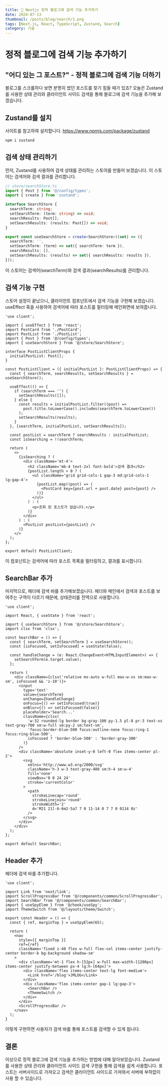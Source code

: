 ```yaml
---
title: 🚀 Nextjs 정적 블로그에 검색 기능 추가하기
date: 2024-07-13
thumbnail: /posts/blog/search/1.png
tags: [Next.js, React, TypeScript, Zustand, Search]
category: 기술
---
```


# 정적 블로그에 검색 기능 추가하기

## "어디 있는 그 포스트?" - 정적 블로그에 검색 기능 더하기
블로그를 스크롤하다 보면 분명히 썼던 포스트를 찾기 힘들 때가 있죠? 
오늘은 Zustand를 사용한 상태 관리와 클라이언트 사이드 검색을 통해 블로그에 검색 기능을 추가해 보겠습니다.

## Zustand를 설치 
사이트를 참고하여 설치합니다.
https://www.npmjs.com/package/zustand 

```bash
npm i zustand
```

## 검색 상태 관리하기
먼저, Zustand를 사용하여 검색 상태를 관리하는 스토어를 만들어 보겠습니다. 
이 스토어는 검색어와 검색 결과를 관리합니다.

```typescript
// store/searchStore.ts
import { Post } from '@/config/types';
import { create } from 'zustand';

interface SearchStore {
  searchTerm: string;
  setSearchTerm: (term: string) => void;
  searchResults: Post[];
  setSearchResults: (results: Post[]) => void;
}

export const useSearchStore = create<SearchStore>((set) => ({
  searchTerm: '',
  setSearchTerm: (term) => set({ searchTerm: term }),
  searchResults: [],
  setSearchResults: (results) => set({ searchResults: results }),
}));
```
이 스토어는 검색어(searchTerm)와 검색 결과(searchResults)를 관리합니다.

## 검색 기능 구현

스토어 설정이 끝났으니, 클라이언트 컴포넌트에서 검색 기능을 구현해 보겠습니다. 
useEffect 훅을 사용하여 검색어에 따라 포스트를 필터링해 메인화면에 보여줍니다.

```tsx {14}
'use client';

import { useEffect } from 'react';
import PostCard from './PostCard';
import PostList from './PostList';
import { Post } from '@/config/types';
import { useSearchStore } from '@/store/SearchStore';

interface PostListClientProps {
  initialPostList: Post[];
}

const PostListClient = ({ initialPostList }: PostListClientProps) => {
  const { searchTerm, searchResults, setSearchResults } = useSearchStore();

  useEffect(() => {
    if (searchTerm === '') {
      setSearchResults([]);
    } else {
      const results = initialPostList.filter((post) =>
        post.title.toLowerCase().includes(searchTerm.toLowerCase())
      );
      setSearchResults(results);
    }
  }, [searchTerm, initialPostList, setSearchResults]);

  const postList = searchTerm ? searchResults : initialPostList;
  const isSearching = !!searchTerm;

  return (
    <>
      {isSearching ? (
        <div className='mt-4'>
          <h2 className='mb-4 text-2xl font-bold'>검색 결과</h2>
          {postList.length > 0 ? (
            <ul className='grid grid-cols-1 gap-3 md:grid-cols-1 lg:gap-4'>
              {postList.map((post) => (
                <PostCard key={post.url + post.date} post={post} />
              ))}
            </ul>
          ) : (
            <p>조회 된 포스트가 없습니다.</p>
          )}
        </div>
      ) : (
        <PostList postList={postList} />
      )}
    </>
  );
};

export default PostListClient;
```
이 컴포넌트는 검색어에 따라 포스트 목록을 필터링하고, 결과를 표시합니다.

## SearchBar 추가
마지막으로, 헤더에 검색 바를 추가해보겠습니다. 
헤더와 메인에서 검색과 포스트를 보여주는 구역이 다르기 때문에, 상태관리를 전역으로 사용합니다.

```tsx {9,21}
'use client';

import React, { useState } from 'react';

import { useSearchStore } from '@/store/SearchStore';
import clsx from 'clsx';

const SearchBar = () => {
  const { searchTerm, setSearchTerm } = useSearchStore();
  const [isFocused, setIsFocused] = useState(false);

  const handleChange = (e: React.ChangeEvent<HTMLInputElement>) => {
    setSearchTerm(e.target.value);
  };

  return (
    <div className={clsx('relative mx-auto w-full max-w-xs sm:max-w-sm', isFocused && 'z-10')}>
      <input
        type='text'
        value={searchTerm}
        onChange={handleChange}
        onFocus={() => setIsFocused(true)}
        onBlur={() => setIsFocused(false)}
        placeholder='Search...'
        className={clsx(
          'w-32 rounded-lg border bg-gray-100 py-1.5 pl-8 pr-3 text-xs text-gray-700 sm:w-full sm:py-2 sm:text-sm',
          'focus:border-blue-500 focus:outline-none focus:ring-1 focus:ring-blue-500',
          isFocused ? 'border-blue-500' : 'border-gray-300'
        )}
      />
      <div className='absolute inset-y-0 left-0 flex items-center pl-2'>
        <svg
          xmlns='http://www.w3.org/2000/svg'
          className='h-3 w-3 text-gray-400 sm:h-4 sm:w-4'
          fill='none'
          viewBox='0 0 24 24'
          stroke='currentColor'
        >
          <path
            strokeLinecap='round'
            strokeLinejoin='round'
            strokeWidth='2'
            d='M21 21l-6-6m2-5a7 7 0 11-14 0 7 7 0 0114 0z'
          />
        </svg>
      </div>
    </div>
  );
};

export default SearchBar;
```
## Header 추가
헤더에 검색 바를 추가합니다.

```tsx {23}
'use client';

import Link from 'next/link';
import ScrollProgressBar from '@/components/common/ScrollProgressBar';
import SearchBar from '@/components/common/SearchBar';
import { useSpyElem } from '@/hook/useSpy';
import ThemeSwitch from '@/layouts/theme/Switch';

export const Header = () => {
  const { ref, marginTop } = useSpyElem(65);

  return (
    <nav
      style={{ marginTop }}
      ref={ref}
      className='fixed z-40 flex w-full flex-col items-center justify-center border-b bg-background shadow-sm'
    >
      <div className='mt-1 flex h-[52px] w-full max-width-[1200px] items-center justify-between px-4 lg:h-[64px]'>
        <div className='flex items-center text-lg font-medium'>
          <Link href='/blog'>JMLOG</Link>
        </div>
        <div className='flex items-center gap-1 lg:gap-3'>
          <SearchBar />
          <ThemeSwitch />
        </div>
      </div>
      <ScrollProgressBar />
    </nav>
  );
}
```
이렇게 구현하면 사용자가 검색 바를 통해 포스트를 검색할 수 있게 됩니다.

## 결론


<Callout type="info">
이상으로 정적 블로그에 검색 기능을 추가하는 방법에 대해 알아보았습니다. 
Zustand를 사용한 상태 관리와 클라이언트 사이드 검색 구현을 통해 검색을 쉽게 사용합니다. 
포스트는 서버사이드로 가져오고 검색은 클라이언트 사이드로 가져와서
서버에 부하없이 사용 할 수 있습니다.
</Callout>
